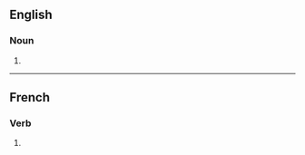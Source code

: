 ==English==

===Noun===
{{head|en|noun form}}

# {{plural of|en|interconnection}}

----

==French==

===Verb===
{{head|fr|verb form}}

# {{inflection of|fr|interconnecter||1|p|impf|indc|;|1|p|pres|subj}}
